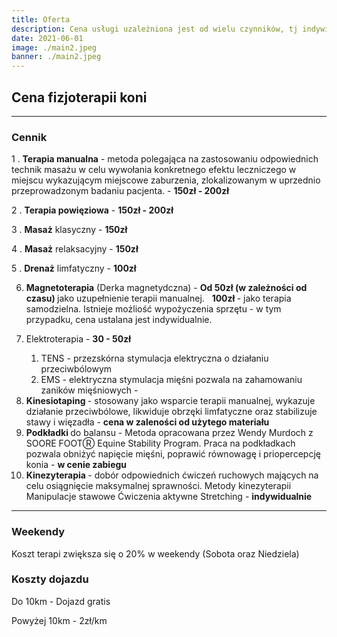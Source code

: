 ```yaml
---
title: Oferta
description: Cena usługi uzależniona jest od wielu czynników, tj indywidualnych wymagań terapeutycznych konia, lokalizacji i zapotrzebowania na usługi dodatkowe.
date: 2021-06-01
image: ./main2.jpeg
banner: ./main2.jpeg
---
```


## Cena fizjoterapii koni

---

### Cennik

1 . <b>Terapia manualna</b> - metoda polegająca na zastosowaniu odpowiednich technik masażu w celu wywołania konkretnego efektu leczniczego w miejscu wykazującym miejscowe zaburzenia, zlokalizowanym w uprzednio przeprowadzonym badaniu pacjenta. - <b>150zł - 200zł</b>

2 . <b>Terapia powięziowa</b> - <b>150zł - 200zł</b>

3 . <b>Masaż</b> klasyczny - <b>150zł</b>

4 . <b>Masaż</b> relaksacyjny - <b>150zł</b>

5 . <b>Drenaż</b> limfatyczny - <b>100zł</b>

6. <b>Magnetoterapia</b>  (Derka magnetydczna) -
     <b>
        Od 50zł (w zależności od czasu)
    </b>  jako uzupełnienie terapii manualnej. &nbsp;
     <b>
        100zł
    </b>  - jako terapia samodzielna. Istnieje możliość wypożyczenia sprzętu - w tym przypadku, cena ustalana jest indywidualnie.

7. Elektroterapia - <b>30 - 50zł</b>

    1. TENS - przezskórna stymulacja elektryczna o działaniu przeciwbólowym
    2. EMS - elektryczna stymulacja mięśni pozwala na zahamowaniu zaników mięśniowych -

8. <b>
       Kinesiotaping
   </b>  - stosowany jako wsparcie terapii manualnej, wykazuje działanie przeciwbólowe, likwiduje obrzęki limfatyczne oraz stabilizuje stawy i więzadła -
     <b>cena w zaleności od użytego materiału</b>
9. <b>
       Podkładki
   </b>  do balansu - Metoda opracowana przez Wendy Murdoch z SOORE FOOTⓇ Equine Stability Program.
    Praca
    na podkładkach pozwala obniżyć napięcie mięśni, poprawić równowagę i priopercepcję konia -
     <b>w cenie zabiegu</b>
10. <b>
        Kinezyterapia
    </b> - dobór odpowiednich ćwiczeń ruchowych mających na celu osiągnięcie maksymalnej sprawności. Metody kinezyterapii
    Manipulacje stawowe
    Ćwiczenia aktywne
    Stretching -
    <b>indywidualnie</b>

---

### Weekendy

Koszt terapi zwiększa się o 20% w weekendy (Sobota oraz Niedziela)

### Koszty dojazdu

Do 10km - Dojazd gratis

Powyżej 10km - 2zł/km
